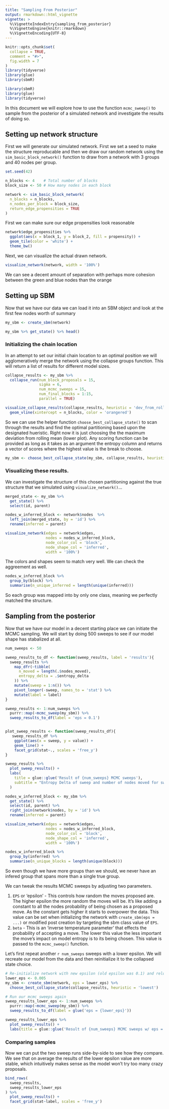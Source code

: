 ```yaml
---
title: "Sampling From Posterior"
output: rmarkdown::html_vignette
vignette: >
  %\VignetteIndexEntry{sampling_from_posterior}
  %\VignetteEngine{knitr::rmarkdown}
  %\VignetteEncoding{UTF-8}
---
```


```r
knitr::opts_chunk$set(
  collapse = TRUE,
  comment = "#>",
  fig.width = 7
)
library(tidyverse)
library(glue)
library(sbmR)
```

```r
library(sbmR)
library(glue)
library(tidyverse)
```


In this document we will explore how to use the function `mcmc_sweep()` to sample from the posterior of a simulated network and investigate the results of doing so. 


## Setting up network structure

First we will generate our simulated network. First we set a seed to make the structure reproducable and then we draw our random network using the `sim_basic_block_network()` function to draw from a network with 3 groups and 40 nodes per group. 

```r
set.seed(42)

n_blocks <- 4    # Total number of blocks
block_size <- 50 # How many nodes in each block

network <- sim_basic_block_network(
  n_blocks = n_blocks,     
  n_nodes_per_block = block_size,  
  return_edge_propensities = TRUE
)
```


First we can make sure our edge propensities look reasonable 

```r
network$edge_propensities %>% 
  ggplot(aes(x = block_1, y = block_2, fill = propensity)) +
  geom_tile(color = 'white') +
  theme_bw()
```


Next, we can visualize the actual drawn network. 

```r
visualize_network(network, width = '100%')
```

We can see a decent amount of separation with perhaps more cohesion between the green and blue nodes than the orange


## Setting up SBM

Now that we have our data we can load it into an SBM object and look at the first few nodes worth of summary

```r
my_sbm <- create_sbm(network)

my_sbm %>% get_state() %>% head()
```


### Initializing the chain location

In an attempt to set our initial chain location to an optimal position we will agglomeratively merge the network using the collapse groups function. This will return a list of results for different model sizes. 

```r
collapse_results <- my_sbm %>% 
  collapse_run(num_block_proposals = 15, 
               sigma = 6,
               num_mcmc_sweeps = 15, 
               num_final_blocks = 1:15,
               parallel = TRUE)
```


```r
visualize_collapse_results(collapse_results, heuristic = 'dev_from_rolling_mean') +
  geom_vline(xintercept = n_blocks, color = 'orangered')
```


So we can use the helper function `choose_best_collapse_state()` to scan through the results and find the optimal partitioning based upon the designated hueristic. Right now it is just choosing the the maximum deviation from rolling mean (lower plot). Any scoring function can be provided as long as it takes as an argument the entropy column and returns a vector of scores where the highest value is the break to choose. 

```r
my_sbm <- choose_best_collapse_state(my_sbm, collapse_results, heuristic = "dev_from_rolling_mean", verbose = TRUE)
```

### Visualizing these results. 

We can investigate the structure of this chosen partitioning against the true structure that we simulated using `visualize_network()`...

```r
merged_state <- my_sbm %>% 
  get_state() %>% 
  select(id, parent)

nodes_w_inferred_block <- network$nodes  %>%
  left_join(merged_state, by = 'id') %>% 
  rename(inferred = parent)

visualize_network(edges = network$edges, 
                  nodes = nodes_w_inferred_block, 
                  node_color_col = 'block', 
                  node_shape_col = 'inferred',
                  width = '100%')
```

The colors and shapes seem to match very well. We can check the aggreement as well.

```r
nodes_w_inferred_block %>% 
  group_by(block) %>% 
  summarise(n_unique_inferred = length(unique(inferred)))
```

So each group was mapped into by only one class, meaning we perfectly matched the structure. 



## Sampling from the posterior

Now that we have our model in a decent starting place we can initiate the MCMC sampling. We will start by doing 500 sweeps to see if our model shape has stabalized at all. 

```r
num_sweeps <- 50

sweep_results_to_df <- function(sweep_results, label = 'results'){
  sweep_results %>% 
    map_dfr(~tibble(
      n_moved = length(.$nodes_moved),
      entropy_delta = .$entropy_delta
    )) %>% 
    mutate(sweep = 1:n()) %>% 
    pivot_longer(-sweep, names_to = 'stat') %>% 
    mutate(label = label)
}

sweep_results <- 1:num_sweeps %>% 
  purrr::map(~mcmc_sweep(my_sbm)) %>% 
  sweep_results_to_df(label = 'eps = 0.1')


plot_sweep_results <- function(sweep_results_df){
   sweep_results_df %>% 
    ggplot(aes(x = sweep, y = value)) +
    geom_line() +
    facet_grid(stat~., scales = 'free_y')
}

sweep_results %>% 
  plot_sweep_results() +
  labs(
    title = glue::glue('Result of {num_sweeps} MCMC sweeps'),
    subtitle = "Entropy Delta of sweep and number of nodes moved for sweep"
  )
```



```r
nodes_w_inferred_block <- my_sbm %>% 
  get_state() %>% 
  select(id, parent) %>% 
  right_join(network$nodes, by = 'id') %>% 
  rename(inferred = parent)

visualize_network(edges = network$edges, 
                  nodes = nodes_w_inferred_block, 
                  node_color_col = 'block', 
                  node_shape_col = 'inferred',
                  width = '100%')
```

```r
nodes_w_inferred_block %>% 
  group_by(inferred) %>% 
  summarise(n_unique_blocks = length(unique(block)))
```

So even though we have more groups than we should, we never have an infered group that spans more than a single true group. 


We can tweak the results MCMC sweeps by adjusting two parameters. 

1. `EPS` or 'epsilon' - This controls how random the moves proposed are. The higher epsilon the more random the moves will be. It's like adding a constant to all the nodes probability of being chosen as a proposed move. As the constant gets higher it starts to overpower the data. This value can be set when initializing the network with `create_sbm(eps = ...)` or modified post creation by targeting the sbm class value of `EPS`.
2. `beta` - This is an 'inverse temperature parameter' that effects the probability of accepting a move. The lower this value the less important the move's impact on model entropy is to its being chosen. This value is passed to the `mcmc_sweep()` function.


Let's first repeat another `r num_sweeps` sweeps with a lower epsilon. We will recreate our model from the data and then reinitialize it to the collapsed state choice. 


```r
# Re-initialize network with new epsilon (old epsilon was 0.1) and reload the collapsed state
lower_eps <- 0.005
my_sbm <- create_sbm(network, eps = lower_eps) %>% 
  choose_best_collapse_state(collapse_results, heuristic = 'lowest')

# Run our mcmc sweeps again
sweep_results_lower_eps <- 1:num_sweeps %>% 
  purrr::map(~mcmc_sweep(my_sbm)) %>% 
  sweep_results_to_df(label = glue('eps = {lower_eps}'))

sweep_results_lower_eps %>% 
  plot_sweep_results() +
  labs(title = glue::glue('Result of {num_sweeps} MCMC sweeps w/ eps = {lower_eps}'))
```

### Comparing samples

Now we can put the two sweep runs side-by-side to see how they compare. We see that on average the results of the lower epsilon value are more stable, which intuitively makes sense as the model won't try too many crazy proposals. 

```r
bind_rows(
  sweep_results,
  sweep_results_lower_eps
) %>% 
  plot_sweep_results() +
  facet_grid(stat~label, scales = 'free_y')
```

